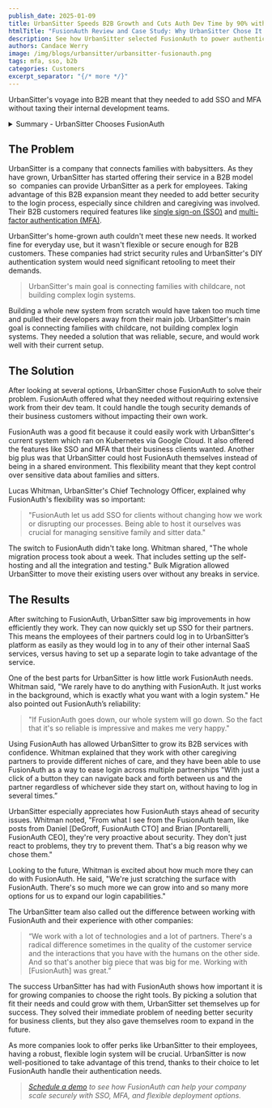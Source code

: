 ```yaml
---
publish_date: 2025-01-09
title: UrbanSitter Speeds B2B Growth and Cuts Auth Dev Time by 90% with FusionAuth
htmlTitle: "FusionAuth Review and Case Study: Why UrbanSitter Chose It for B2B Auth"
description: See how UrbanSitter selected FusionAuth to power authentication for their B2B platform. This FusionAuth case study highlights customization, support, and technical fit.
authors: Candace Werry
image: /img/blogs/urbansitter/urbansitter-fusionauth.png
tags: mfa, sso, b2b
categories: Customers
excerpt_separator: "{/* more */}"
---
```


UrbanSitter's voyage into B2B meant that they needed to add SSO and MFA without taxing their internal development teams.

<details>
    <summary>Summary -  UrbanSitter Chooses FusionAuth</summary>
### Key Takeaways

- **B2B Authentication Simplified**: FusionAuth enabled UrbanSitter to add enterprise SSO and MFA capabilities in just one week, reducing authentication development time by 90% while maintaining focus on their core childcare platform business
- **Self-Hosted Security Control**: FusionAuth's deploy-anywhere architecture gave UrbanSitter complete control over sensitive family and childcare data, essential for maintaining trust in the caregiving industry
- **Seamless Partner Integration**: Single sign-on capabilities allowed UrbanSitter to create frictionless login experiences across multiple caregiving partnerships, enabling users to navigate between platforms with just one click
- **Enterprise Compliance Ready**: FusionAuth's proactive security approach and enterprise-grade features positioned UrbanSitter to meet strict B2B customer security requirements without extensive development overhead
- **Kubernetes-Native Scalability**: FusionAuth's flexible deployment on Google Cloud Kubernetes ensured reliable performance that scales with UrbanSitter's growing B2B expansion
- **Future-Proof Growth Platform**: UrbanSitter gained access to advanced authentication capabilities they can grow into, supporting continued B2B expansion without authentication system limitations
***

### Definitions

- **B2B Authentication**: Enterprise-grade identity management that enables companies to offer services to other businesses with features like SSO, MFA, and compliance controls, which FusionAuth delivers without requiring extensive internal development resources
- **Single Sign-On (SSO) for B2B**: Authentication method allowing employees to access partner services using their corporate credentials, which FusionAuth implements seamlessly to reduce friction and improve security across business partnerships
- **Self-Hosted Identity Management**: Deployment model where organizations maintain complete control over their authentication infrastructure and sensitive data, which FusionAuth's single-tenant architecture enables while eliminating shared environment security risks
- **Bulk Migration**: Process of transferring existing user accounts and authentication data to a new identity provider without service interruption, which FusionAuth facilitates through purpose-built migration tools and expertise
- **Multi-Factor Authentication (MFA)**: Security layer requiring multiple forms of verification for access, which FusionAuth provides as a built-in capability rather than requiring custom development or third-party integrations
***

### Frequently Asked Questions

**Q: How easy is it to migrate from Auth0 to FusionAuth for B2B applications?**

A: FusionAuth's Bulk Migration capabilities make the transition straightforward, as demonstrated by UrbanSitter's complete migration in just one week. This included self-hosting setup, integration testing, and user data transfer without service interruption. FusionAuth's migration tools and expert support ensure B2B applications can switch from shared-tenant solutions to single-tenant architecture with minimal development effort.

**Q: Can FusionAuth handle both B2B and B2C identity requirements simultaneously?**

A: Absolutely. UrbanSitter successfully uses FusionAuth to serve both their consumer families and business enterprise clients from the same platform. FusionAuth's flexible architecture supports different authentication flows, security policies, and user management approaches within a single deployment, allowing companies to scale from B2C to B2B without rebuilding their identity infrastructure.

**Q: How does FusionAuth's single-tenant architecture enhance security for sensitive applications?**

A: FusionAuth's single-tenant approach means each organization has complete isolation of their authentication data and infrastructure. For UrbanSitter's sensitive family and childcare data, this provides superior security compared to shared-tenant solutions where multiple organizations share the same database and infrastructure. You maintain complete control over data access, security policies, and compliance requirements.

**Q: How do I implement single sign-on (SSO) with my SaaS product without extensive development?**

A: FusionAuth enables SSO implementation with minimal coding through pre-built connectors and standard protocols like SAML, OAuth2, and OIDC. UrbanSitter added SSO for their B2B clients "with just a click of a button" for navigation between partner platforms. FusionAuth handles the complex authentication flows while providing simple APIs for your application integration.

**Q: How can identity providers help with regulatory compliance in sensitive industries?**

A: FusionAuth's proactive security approach and self-hosted deployment model help organizations meet strict compliance requirements. The platform stays ahead of security vulnerabilities with regular updates and patches, while single-tenant architecture ensures data isolation required by many industry regulations. For companies like UrbanSitter handling sensitive family data, this provides the compliance foundation needed for B2B expansion.
***
</details>

## The Problem

UrbanSitter is a company that connects families with babysitters. As they have grown, UrbanSitter has started offering their service in a B2B model so  companies can provide UrbanSitter as a perk for employees. Taking advantage of this B2B expansion meant they needed to add better security to the login process, especially since children and caregiving was involved. Their B2B customers required features like [single sign-on (SSO)](/articles/authentication/how-sso-works) and [multi-factor authentication (MFA)](/articles/authentication/multi-factor-authentication).

UrbanSitter's home-grown auth couldn't meet these new needs. It worked fine for everyday use, but it wasn't flexible or secure enough for B2B customers. These companies had strict security rules and UrbanSitter's DIY authentication system would need significant retooling to meet their demands.

>UrbanSitter's main goal is connecting families with childcare, not building complex login systems.

Building a whole new system from scratch would have taken too much time and pulled their developers away from their main job. UrbanSitter's main goal is connecting families with childcare, not building complex login systems. They needed a solution that was reliable, secure, and would work well with their current setup.

## The Solution

After looking at several options, UrbanSitter chose FusionAuth to solve their problem. FusionAuth offered what they needed without requiring extensive work from their dev team. It could handle the tough security demands of their business customers without impacting their own work.

FusionAuth was a good fit because it could easily work with UrbanSitter's current system which ran on Kubernetes via Google Cloud. It also offered the features like SSO and MFA that their business clients wanted. Another big plus was that UrbanSitter could host FusionAuth themselves instead of being in a shared environment. This flexibility meant that they kept control over sensitive data about families and sitters.

Lucas Whitman, UrbanSitter's Chief Technology Officer, explained why FusionAuth's flexibility was so important:

>"FusionAuth let us add SSO for clients without changing how we work or disrupting our processes. Being able to host it ourselves was crucial for managing sensitive family and sitter data."

The switch to FusionAuth didn't take long. Whitman shared, "The whole migration process took about a week. That includes setting up the self-hosting and all the integration and testing." Bulk Migration allowed UrbanSitter to move their existing users over without any breaks in service.

## The Results

After switching to FusionAuth, UrbanSitter saw big improvements in how efficiently they work. They can now quickly set up SSO for their partners. This means the employees of their partners could log in to UrbanSitter’s platform as easily as they would log in to any of their other internal SaaS services, versus having to set up a separate login to take advantage of the service.

One of the best parts for UrbanSitter is how little work FusionAuth needs. Whitman said, "We rarely have to do anything with FusionAuth. It just works in the background, which is exactly what you want with a login system." He also pointed out FusionAuth’s reliability: 

>"If FusionAuth goes down, our whole system will go down. So the fact that it's so reliable is impressive and makes me very happy."

Using FusionAuth has allowed UrbanSitter to grow its B2B services with confidence. Whitman explained that they work with other caregiving partners to provide different niches of care, and they have been able to use FusionAuth as a way to ease login across multiple partnerships "With just a click of a button they can navigate back and forth between us and the partner regardless of whichever side they start on, without having to log in several times.”

UrbanSitter especially appreciates how FusionAuth stays ahead of security issues. Whitman noted, "From what I see from the FusionAuth team, like posts from Daniel \[DeGroff, FusionAuth CTO\] and Brian \[Pontarelli, FusionAuth CEO\], they're very proactive about security. They don't just react to problems, they try to prevent them. That's a big reason why we chose them."

Looking to the future, Whitman is excited about how much more they can do with FusionAuth. He said, "We're just scratching the surface with FusionAuth. There's so much more we can grow into and so many more options for us to expand our login capabilities."

The UrbanSitter team also called out the difference between working with FusionAuth and their experience with other companies:

>“We work with a lot of technologies and a lot of partners. There's a radical difference sometimes in the quality of the customer service and the interactions that you have with the humans on the other side. And so that's another big piece that was big for me. Working with \[FusionAuth\] was great.”

The success UrbanSitter has had with FusionAuth shows how important it is for growing companies to choose the right tools. By picking a solution that fit their needs and could grow with them, UrbanSitter set themselves up for success. They solved their immediate problem of needing better security for business clients, but they also gave themselves room to expand in the future.

As more companies look to offer perks like UrbanSitter to their employees, having a robust, flexible login system will be crucial. UrbanSitter is now well-positioned to take advantage of this trend, thanks to their choice to let FusionAuth handle their authentication needs.

> _[Schedule a demo](/contact) to see how FusionAuth can help your company scale securely with SSO, MFA, and flexible deployment options._
